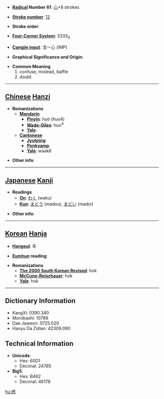 * '''[[Wiktionary:Chinese radical index| Radical]] Number 61''': [[Wiktionary:Chinese radical index 心|心]]+8 strokes

* '''[[Wiktionary:Chinese total strokes index|Stroke number]]''': [[Wiktionary:Chinese total strokes index 12|12]]

* '''Stroke order''': 

* '''[[Wiktionary:Chinese four corner index|Four-Corner System]]''': 5333<sub>0</sub>

* '''[[Wiktionary:Chinese Cangjie index|Cangjie input]]''': 戈一心 (IMP)

* '''Graphical Significance and Origin''': 

* '''Common Meaning'''
*#confuse, mislead, baffle
*# doubt


----

== [[Chinese]] [[Hanzi]] ==

* '''Romanizations'''
** '''[[Mandarin]]'''
*** '''[[Pinyin]]''': huò (huo4)
*** '''[[Wade-Giles]]''': huo<sup>4</sup>
*** '''[[Yale]]''': 
** '''[[Cantonese]]'''
*** '''[[Jyutping]]''':
*** '''[[Penkyamp]]''': 
*** '''[[Yale]]''': waak6

* '''Other info''': 

----

== [[Japanese]] [[Kanji]] ==

* '''Readings'''
** '''[[On]]''': [[わく]] (waku)
** '''[[Kun]]''': [[まどう]] (madou), [[まどい]] (madoi)

* '''Other info''':  

----

== [[Korean]] [[Hanja]] ==

* '''[[Hangeul]]''': 혹

* '''[[Eumhun]] reading''': 

* '''Romanizations'''
** '''[[The 2000 South Korean Revised Romanization|The 2000 South Korean Revised]]''': hok
** '''[[McCune-Reischauer]]''': hok
** '''[[Yale]]''': hok

----

== Dictionary Information ==

* KangXi: 0390.340
* Morobashi: 10789
* Dae Jaweon: 0725.020
* Hanyu Da Zidian: 42309.090

== Technical Information ==

* '''Unicode''':
** Hex: 60D1
** Decimal: 24785
* '''Big5''':
** Hex: B462
** Decimal: 46178

[[hu:惑]]